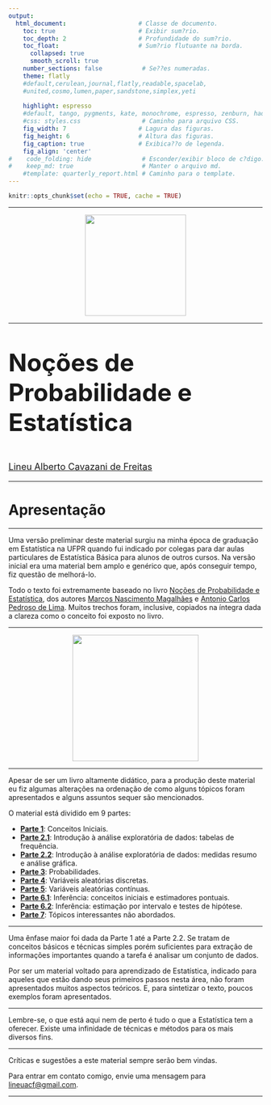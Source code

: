 ```yaml
---
output:
  html_document:                    # Classe de documento.
    toc: true                       # Exibir sum?rio.
    toc_depth: 2                    # Profundidade do sum?rio.
    toc_float:                      # Sum?rio flutuante na borda.
      collapsed: true
      smooth_scroll: true
    number_sections: false           # Se??es numeradas.
    theme: flatly
    #default,cerulean,journal,flatly,readable,spacelab,
    #united,cosmo,lumen,paper,sandstone,simplex,yeti
    
    highlight: espresso
    #default, tango, pygments, kate, monochrome, espresso, zenburn, haddock, and textmate
    #css: styles.css                 # Caminho para arquivo CSS.
    fig_width: 7                    # Lagura das figuras.
    fig_height: 6                   # Altura das figuras.
    fig_caption: true               # Exibica??o de legenda.
    fig_align: 'center'
#    code_folding: hide              # Esconder/exibir bloco de c?digo.
#    keep_md: true                   # Manter o arquivo md.
    #template: quarterly_report.html # Caminho para o template.  
---
```


```r
knitr::opts_chunk$set(echo = TRUE, cache = TRUE)
```

---

<center>
<img src="img/logo6.png" width=200 height=200>
</center>

---

<font size="8"> 
<p align=”center”> <b> Noções de Probabilidade e Estatística </b> </center>
</font>

<font size="4"> 
<p align=”center”> [Lineu Alberto Cavazani de Freitas](https://lineu96.github.io/st/) </center>
</font> 

---

# **Apresentação**

---

Uma versão preliminar deste material surgiu na minha época de graduação em Estatística na UFPR quando fui indicado por colegas para dar aulas particulares de Estatística Básica para alunos de outros cursos. Na versão inicial era uma material bem amplo e genérico que, após conseguir tempo, fiz questão de melhorá-lo.

Todo o texto foi extremamente baseado no livro [Noções de Probabilidade e Estatística](https://www.ime.usp.br/~noproest/doku.php), dos autores [Marcos Nascimento Magalhães](https://www.ime.usp.br/~marcos/) e [Antonio Carlos Pedroso de Lima](https://www.ime.usp.br/~acarlos/doku.php). Muitos trechos foram, inclusive, copiados na íntegra dada a clareza como o conceito foi exposto no livro. 

---

<center>
<img src="img/capa.jpg" width=250 height=250>
</center>

---

Apesar de ser um livro altamente didático, para a produção deste material eu fiz algumas alterações na ordenação de como alguns tópicos foram apresentados e alguns assuntos sequer são mencionados. 

O material está dividido em 9 partes:

 - **[Parte 1](link.com)**: Conceitos Iniciais.
 - **[Parte 2.1](link.com)**: Introdução à análise exploratória de dados: tabelas de frequência.
 - **[Parte 2.2](link.com)**: Introdução à análise exploratória de dados: medidas resumo e análise gráfica.
 - **[Parte 3](link.com)**: Probabilidades.
 - **[Parte 4](link.com)**: Variáveis aleatórias discretas.
 - **[Parte 5](link.com)**: Variáveis aleatórias contínuas.
 - **[Parte 6.1](link.com)**: Inferência: conceitos iniciais e estimadores pontuais.
 - **[Parte 6.2](link.com)**: Inferência: estimação por intervalo e testes de hipótese.
 - **[Parte 7](link.com)**: Tópicos interessantes não abordados.
 
---

Uma ênfase maior foi dada da Parte 1 até a Parte 2.2. Se tratam de conceitos básicos e técnicas simples porém suficientes para extração de informações importantes quando a tarefa é analisar um conjunto de dados.

Por ser um material voltado para aprendizado de Estatística, indicado para aqueles que estão dando seus primeiros passos nesta área, não foram apresentados muitos aspectos teóricos. E, para sintetizar o texto, poucos exemplos foram apresentados. 

---

Lembre-se, o que está aqui nem de perto é tudo o que a Estatística tem a oferecer. Existe uma infinidade de técnicas e métodos para os mais diversos fins.

---

Críticas e sugestões a este material sempre serão bem vindas.

Para entrar em contato comigo, envie uma mensagem para <lineuacf@gmail.com>.

---

<div class="tocify-extend-page" data-unique="tocify-extend-page" style="height: 0;"></div>
